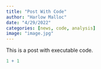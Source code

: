 ```yaml
---
title: "Post With Code"
author: "Harlow Malloc"
date: "4/29/2022"
categories: [news, code, analysis]
image: "image.jpg"
---
```


This is a post with executable code.

```r
1 + 1
```
